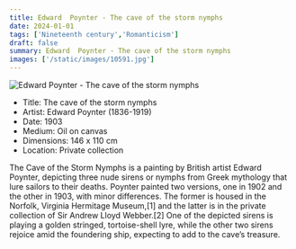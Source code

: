 ```yaml
---
title: Edward  Poynter - The cave of the storm nymphs 
date: 2024-01-01
tags: ['Nineteenth century','Romanticism']
draft: false
summary: Edward  Poynter - The cave of the storm nymphs 
images: ['/static/images/10591.jpg']
---
```


![Edward  Poynter - The cave of the storm nymphs ](/static/images/10591.jpg)

* Title: The cave of the storm nymphs 
* Artist: Edward  Poynter (1836-1919)
* Date: 1903
* Medium: Oil on canvas
* Dimensions: 146 x 110 cm
* Location: Private collection

The Cave of the Storm Nymphs is a painting by British artist Edward Poynter, depicting three nude sirens or nymphs from Greek mythology that lure sailors to their deaths. Poynter painted two versions, one in 1902 and the other in 1903, with minor differences. The former is housed in the Norfolk, Virginia Hermitage Museum,[1] and the latter is in the private collection of Sir Andrew Lloyd Webber.[2] One of the depicted sirens is playing a golden stringed, tortoise-shell lyre, while the other two sirens rejoice amid the foundering ship, expecting to add to the cave’s treasure.
